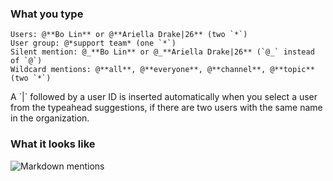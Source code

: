 
### What you type

```
Users: @**Bo Lin** or @**Ariella Drake|26** (two `*`)
User group: @*support team* (one `*`)
Silent mention: @_**Bo Lin** or @_**Ariella Drake|26** (`@_` instead of `@`)
Wildcard mentions: @**all**, @**everyone**, @**channel**, @**topic** (two `*`)
```

<ZulipTip>
  A `|` followed by a user ID is inserted automatically when you select a
  user from the typeahead suggestions, if there are two users with the same
  name in the organization.
</ZulipTip>

### What it looks like

![Markdown mentions](../../images/markdown-mentions.png)
